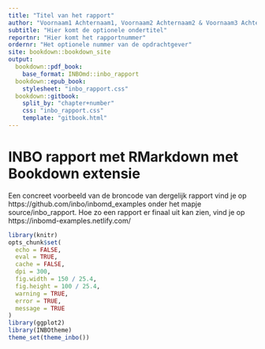 ```yaml
---
title: "Titel van het rapport"
author: "Voornaam1 Achternaam1, Voornaam2 Achternaam2 & Voornaam3 Achternaam3"
subtitle: "Hier komt de optionele ondertitel"
reportnr: "Hier komt het rapportnummer"
ordernr: "Het optionele nummer van de opdrachtgever"
site: bookdown::bookdown_site
output:
  bookdown::pdf_book:
    base_format: INBOmd::inbo_rapport
  bookdown::epub_book:
    stylesheet: "inbo_rapport.css"
  bookdown::gitbook:
    split_by: "chapter+number"
    css: "inbo_rapport.css"
    template: "gitbook.html"
---
```



# INBO rapport met RMarkdown met Bookdown extensie

Een concreet voorbeeld van de broncode van dergelijk rapport vind je op https://github.com/inbo/inbomd_examples onder het mapje source/inbo_rapport. Hoe zo een rapport er finaal uit kan zien, vind je op https://inbomd-examples.netlify.com/

```r
library(knitr)
opts_chunk$set(
  echo = FALSE, 
  eval = TRUE,
  cache = FALSE,
  dpi = 300,
  fig.width = 150 / 25.4,
  fig.height = 100 / 25.4,
  warning = TRUE,
  error = TRUE,
  message = TRUE
)
library(ggplot2)
library(INBOtheme)
theme_set(theme_inbo())
```
